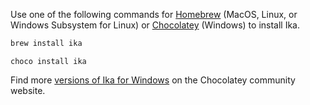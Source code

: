 Use one of the following commands for [Homebrew](https://brew.sh/) (MacOS, Linux, or Windows Subsystem for Linux) or [Chocolatey](https://chocolatey.org/) (Windows) to install Ika.

<Tabs groupId="operating-systems">

<TabItem label="Homebrew" value="mac">

```bash
brew install ika
```

</TabItem>

<TabItem label="Chocolatey" value="win">

```shell
choco install ika
```

Find more [versions of Ika for Windows](https://community.chocolatey.org/packages/ika) on the Chocolatey community website.

</TabItem>

</Tabs>